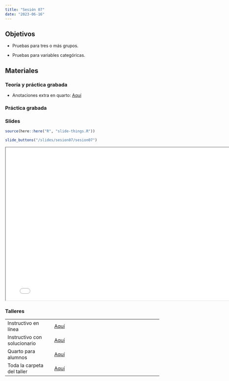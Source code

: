 ---
title: "Sesión 07"
date: "2023-06-16"
---

## Objetivos

- Pruebas para tres o más grupos.

- Pruebas para variables categóricas.

## Materiales

::: {.panel-tabset}

### Teoría y práctica grabada

- Anotaciones extra en quarto: [Aquí](../slides/sesion07/adicional.qmd) 

### Práctica grabada


### Slides

```{r slides-videos, echo=FALSE, include=FALSE}
source(here::here("R", "slide-things.R"))
```

```{r show-slide-tabs1, echo=FALSE, results="asis"}
slide_buttons("/slides/sesion07/sesion07")
```

```{=html}
<iframe width="780" height="500" src="../slides/sesion07/sesion07.html" title="Sesión 7 - Inferencia Estadística con R"></iframe>
```

### Talleres

|                              |                                                                                  |
|----------------------|--------------------------------------------------|
| Instructivo en línea         | [Aquí](../taller/taller07/taller07_instructivo.html)                                                 |
| Instructivo con solucionario | [Aquí](../taller/taller07/taller07_instructivo_sol.html)                                                                       |
| Quarto para alumnos          | [Aquí](../taller/taller07/taller07_alumno.qmd)                                                                       |
| Toda la carpeta del taller   | [Aquí](https://drive.google.com/drive/folders/1qDor0XJEtB9rW6yXWIfmc_mWXYz9MNTV) |

:::


